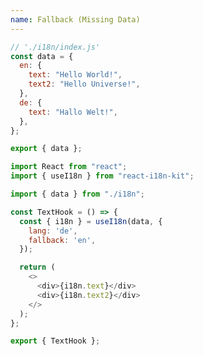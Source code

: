 ```yaml
---
name: Fallback (Missing Data)
---
```



<Translator heading page="fallback" num="0" />

<Translator page="fallback" num="0" />

```js
// './i18n/index.js'
const data = {
  en: {
    text: "Hello World!",
    text2: "Hello Universe!",
  },
  de: {
    text: "Hallo Welt!",
  },
};

export { data };
```

<Translator page="fallback" num="1" />

```js
import React from "react";
import { useI18n } from "react-i18n-kit";

import { data } from "./i18n";

const TextHook = () => {
  const { i18n } = useI18n(data, {
    lang: 'de',
    fallback: 'en',
  });

  return (
    <>
      <div>{i18n.text}</div>
      <div>{i18n.text2}</div>
    </>
  );
};

export { TextHook };
```

<Translator page="index" num="2" />

<Playground>
  <TextHook />
</Playground>
